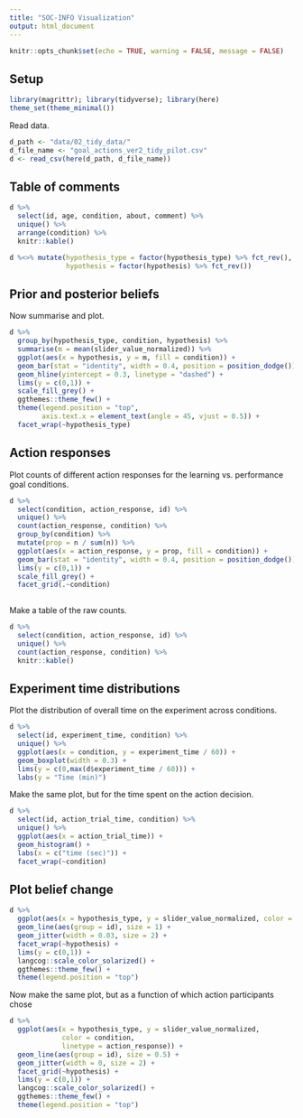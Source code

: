 ```yaml
---
title: "SOC-INFO Visualization"
output: html_document
---
```


```r
knitr::opts_chunk$set(echo = TRUE, warning = FALSE, message = FALSE)
```

## Setup

```r
library(magrittr); library(tidyverse); library(here) 
theme_set(theme_minimal())
```

Read data. 

```r
d_path <- "data/02_tidy_data/"
d_file_name <- "goal_actions_ver2_tidy_pilot.csv"
d <- read_csv(here(d_path, d_file_name)) 
```

## Table of comments

```r
d %>% 
  select(id, age, condition, about, comment) %>% 
  unique() %>% 
  arrange(condition) %>% 
  knitr::kable()
```

```r
d %<>% mutate(hypothesis_type = factor(hypothesis_type) %>% fct_rev(),
              hypothesis = factor(hypothesis) %>% fct_rev())
```


## Prior and posterior beliefs

Now summarise and plot.
  
```r
d %>% 
  group_by(hypothesis_type, condition, hypothesis) %>% 
  summarise(m = mean(slider_value_normalized)) %>% 
  ggplot(aes(x = hypothesis, y = m, fill = condition)) +
  geom_bar(stat = "identity", width = 0.4, position = position_dodge()) +
  geom_hline(yintercept = 0.3, linetype = "dashed") +
  lims(y = c(0,1)) +
  scale_fill_grey() +
  ggthemes::theme_few() +
  theme(legend.position = "top",
        axis.text.x = element_text(angle = 45, vjust = 0.5)) +
  facet_wrap(~hypothesis_type)
```

## Action responses 

Plot counts of different action responses for the learning vs. performance goal conditions.

```r
d %>% 
  select(condition, action_response, id) %>% 
  unique() %>% 
  count(action_response, condition) %>% 
  group_by(condition) %>% 
  mutate(prop = n / sum(n)) %>% 
  ggplot(aes(x = action_response, y = prop, fill = condition)) +
  geom_bar(stat = "identity", width = 0.4, position = position_dodge()) +
  lims(y = c(0,1)) +
  scale_fill_grey() +
  facet_grid(.~condition)
  
```

Make a table of the raw counts.

```r
d %>% 
  select(condition, action_response, id) %>% 
  unique() %>% 
  count(action_response, condition) %>% 
  knitr::kable()
```

## Experiment time distributions

Plot the distribution of overall time on the experiment across conditions.

```r
d %>% 
  select(id, experiment_time, condition) %>% 
  unique() %>% 
  ggplot(aes(x = condition, y = experiment_time / 60)) +
  geom_boxplot(width = 0.3) +
  lims(y = c(0,max(d$experiment_time / 60))) +
  labs(y = "Time (min)")
```

Make the same plot, but for the time spent on the action decision.

```r
d %>% 
  select(id, action_trial_time, condition) %>% 
  unique() %>% 
  ggplot(aes(x = action_trial_time)) +
  geom_histogram() + 
  labs(x = c("time (sec)")) +
  facet_wrap(~condition)
```

## Plot belief change

```r
d %>% 
  ggplot(aes(x = hypothesis_type, y = slider_value_normalized, color = condition)) +
  geom_line(aes(group = id), size = 1) + 
  geom_jitter(width = 0.03, size = 2) +
  facet_wrap(~hypothesis) +
  lims(y = c(0,1)) +
  langcog::scale_color_solarized() +
  ggthemes::theme_few() +
  theme(legend.position = "top")
```

Now make the same plot, but as a function of which action participants chose

```r
d %>% 
  ggplot(aes(x = hypothesis_type, y = slider_value_normalized, 
             color = condition,
             linetype = action_response)) +
  geom_line(aes(group = id), size = 0.5) + 
  geom_jitter(width = 0, size = 2) +
  facet_grid(~hypothesis) +
  lims(y = c(0,1)) +
  langcog::scale_color_solarized() +
  ggthemes::theme_few() +
  theme(legend.position = "top")
```
